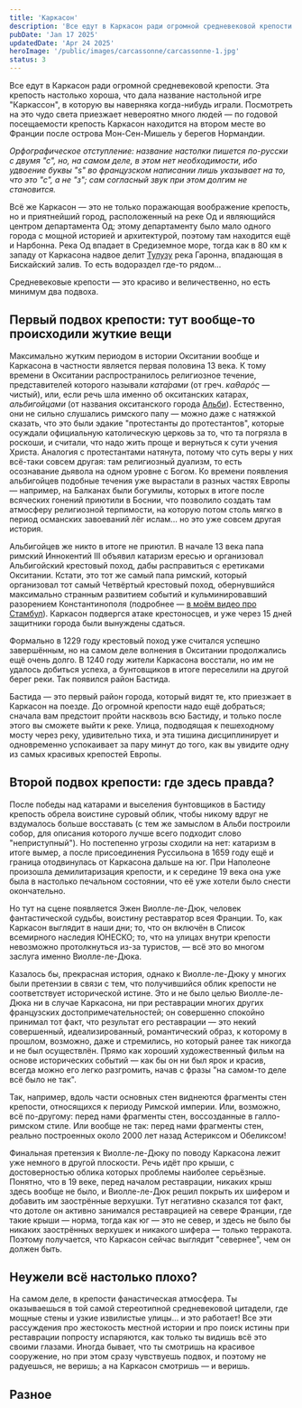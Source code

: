 ```yaml
---
title: 'Каркасон'
description: 'Все едут в Каркасон ради огромной средневековой крепости. Эта крепость настолько хороша, что дала название настольной игре "Каркассон", в которую вы наверняка когда-нибудь играли.'
pubDate: 'Jan 17 2025'
updatedDate: 'Apr 24 2025'
heroImage: '/public/images/carcassonne/carcassonne-1.jpg'
status: 3
---
```


Все едут в Каркасон ради огромной средневековой крепости. Эта крепость настолько хороша, что дала название настольной игре "Каркассон", 
в которую вы наверняка когда-нибудь играли. Посмотреть на это чудо света приезжает невероятно много людей — по годовой посещаемости 
крепость Каркасон находится на втором месте во Франции после острова Мон-Сен-Мишель у берегов Нормандии.

*Орфографическое отступление: название настолки пишется по-русски с двумя "с", но, на самом деле, в этом нет необходимости, ибо 
удвоение буквы "s" во французском написании лишь указывает на то, что это "с", а не "з"; сам согласный звук при этом долгим не 
становится.*

Всё же Каркасон — это не только поражающая воображение крепость, но и приятнейший город, расположенный на реке Од и являющийся 
центром департамента Од; этому департаменту было мало одного города с мощной историей и архитектурой, поэтому там находится ещё и 
Нарбонна. Река Од впадает в Средиземное море, тогда как в 80 км к западу от Каркасона надвое делит [Тулузу](/blog/toulouse) река 
Гаронна, впадающая в Бискайский залив. То есть водораздел где-то рядом...

<BasicImage framed src="/images/carcassonne/structure-1a.png" showalt 
    alt="На физической карте видны ворота, охраняемые Каркасоном: к северу от него начинает нарастать Центральный массив, а с южной 
    стороны подбираются Пиренеи" 
/>

<BasicImage framed src="/images/carcassonne/structure-2a.png" showalt 
    alt="А вот и сам город и две его основные исторические части: Бастида и Сите" 
/>

<BasicImage framed src="/images/carcassonne/structure-3.jpg" showalt 
    alt="Внутри Бастиды. Тут понятная сетка улиц и нет перепадов высот" 
/>

<BasicImage framed src="/images/carcassonne/structure-4a.jpg" showalt 
    alt="Внутри Сите (то есть крепости Каркасон). Тут такой лабиринт узких улиц, что запросто можно заблудиться" 
/>

Средневековые крепости — это красиво и величественно, но есть минимум два подвоха.

## Первый подвох крепости: тут вообще-то происходили жуткие вещи

Максимально жутким периодом в истории Окситании вообще и Каркасона в частности является первая половина 13 века. К тому времени в 
Окситании распространилось религиозное течение, представителей которого называли *ката́рами* (от греч. *καθαρός* — чистый), или, если 
речь шла именно об окситанских катарах, *альбигойцами* (от названия окситанского города [Альби](/blog/albi)). Естественно, они не 
сильно слушались римского папу — можно даже с натяжкой сказать, что это были эдакие "протестанты до протестантов", которые осуждали 
официальную католическую церковь за то, что та погрязла в роскоши, и считали, что надо жить проще и вернуться к сути учения Христа. 
Аналогия с протестантами натянута, потому что суть веры у них всё-таки совсем другая: там религиозный дуализм, то есть осознавание 
дьявола на одном уровне с Богом. Ко времени появления альбигойцев подобные течения уже вырастали в разных частях Европы — например, на 
Балканах были богумилы, которых в итоге после всяческих гонений приютили в Боснии, что позволило создать там атмосферу религиозной 
терпимости, на которую потом столь мягко в период османских завоеваний лёг ислам... но это уже совсем другая история.

<BasicImage framed src="/images/carcassonne/anyway.jpg" showalt 
    alt="Мы всё ещё в Каркасоне" 
/>

Альбигойцев же никто в итоге не приютил. В начале 13 века папа римский Иннокентий III объявил катаризм ересью и организовал 
Альбигойский крестовый поход, дабы расправиться с еретиками Окситании. Кстати, это тот же самый папа римский, который организовал 
тот самый Четвёртый крестовый поход, обернувшийся максимально странным развитием событий и кульминировавший разорением 
Константинополя (подробнее — [в моём видео про Стамбул](https://www.youtube.com/watch?v=Z50gXqJnREA)). Каркасон подвергся 
атаке крестоносцев, и уже через 15 дней защитники 
города были вынуждены сдаться.

<BasicImage framed src="/images/carcassonne/exile.jpg" showalt 
    alt="Изгнание жителей Каркасона" 
/>

Формально в 1229 году крестовый поход уже считался успешно завершённым, но на самом деле волнения в Окситании продолжались ещё 
очень долго. В 1240 году жители Каркасона восстали, но им не удалось добиться успеха, а бунтовщиков в итоге переселили на другой 
берег реки. Так появился район Бастида.

<BasicImage framed src="/images/carcassonne/bastide-1a.jpg" showalt 
    alt="Бастида, полицейский участок" 
/>

<BasicImage framed src="/images/carcassonne/bastide-2a.jpg" showalt 
    alt="Бастида, главная площадь" 
/>

Бастида — это первый район города, который видят те, кто приезжает в Каркасон на поезде. До огромной крепости надо ещё добраться; 
сначала вам предстоит пройти насквозь всю Бастиду, и только после этого вы сможете выйти к реке. Улица, подводящая к пешеходному 
мосту через реку, удивительно тиха, и эта тишина дисциплинирует и одновременно успокаивает за пару минут до того, как вы увидите 
одну из самых красивых крепостей Европы.

<BasicImage framed src="/images/carcassonne/view-1.jpg" showalt 
    alt="Мы уже близко..." 
/>

<BasicImage framed src="/images/carcassonne/view-2a.jpg" showalt 
    alt="—" 
/>

## Второй подвох крепости: где здесь правда?

После победы над катарами и выселения бунтовщиков в Бастиду крепость обрела воистине суровый облик, чтобы никому вдруг не вздумалось 
больше восставать (с тем же замыслом в Альби построили собор, для описания которого лучше всего подходит слово "неприступный"). Но 
постепенно угрозы сходили на нет: катаризм в итоге вымер, а после присоединения Руссильона в 1659 году ещё и граница отодвинулась 
от Каркасона дальше на юг. При Наполеоне произошла демилитаризация крепости, и к середине 19 века она уже была в настолько печальном 
состоянии, что её уже хотели было снести окончательно.

<BasicImage framed src="/images/carcassonne/past.jpg" showalt 
    alt="Крепость Каркасон в 19 веке" 
/>

Но тут на сцене появляется Эжен Виолле-ле-Дюк, человек фантастической судьбы, воистину реставратор всея Франции. То, как Каркасон 
выглядит в наши дни; то, что он включён в Список всемирного наследия ЮНЕСКО; то, что на улицах внутри крепости невозможно 
протолкнуться из-за туристов, — всё это во многом заслуга именно Виолле-ле-Дюка.

<BasicImage framed src="/images/carcassonne/citadel-1.jpg" showalt 
    alt="Первая улица, на которую попадаешь после входа в крепость" 
/>

<BasicImage framed src="/images/carcassonne/citadel-2.jpg" showalt 
    alt="Стены крепости" 
/>

<BasicImage framed src="/images/carcassonne/citadel-3.jpg" showalt 
    alt="Вид на город с крепостных стен" 
/>

Казалось бы, прекрасная история, однако к Виолле-ле-Дюку у многих были претензии в связи с тем, что получившийся облик крепости 
не соответствует исторической истине. Это и не было целью Виолле-ле-Дюка ни в случае Каркасона, ни при реставрации многих других 
французских достопримечательностей; он совершенно спокойно принимал тот факт, что результат его реставрации — это некий 
совершенный, идеализированный, романтический образ, к которому в прошлом, возможно, даже и стремились, но который ранее так 
никогда и не был осуществлён. Прямо как хороший художественный фильм на основе исторических событий — как бы он ни был ярок и красив, 
всегда можно его легко разгромить, начав с фразы "на самом-то деле всё было не так".

<BasicImage framed src="/images/carcassonne/citadel-4.jpg" showalt 
    alt="Фрагменты ранних крепостных стен начала нашей эры. Или конца 19 века" 
/>

Так, например, вдоль части основных стен виднеются фрагменты стен крепости, относящихся к периоду Римской империи. Или, возможно, 
всё по-другому: перед нами фрагменты стен, воссозданные в галло-римском стиле. Или вообще не так: перед нами фрагменты стен, реально 
построенных около 2000 лет назад Астериксом и Обеликсом!

<BasicImage framed src="/images/carcassonne/citadel-5.jpg" showalt 
    alt="Но если не думать про всё это, то вокруг, конечно, красиво" 
/>

Финальная претензия к Виолле-ле-Дюку по поводу Каркасона лежит уже немного в другой плоскости. Речь идёт про крыши, с достоверностью 
облика которых проблемы наиболее серьёзные. Понятно, что в 19 веке, перед началом реставрации, никаких крыш здесь вообще не было, 
и Виолле-ле-Дюк решил покрыть их шифером и добавить им заострённые верхушки. Тут негативно сказался тот факт, что дотоле он 
активно занимался реставрацией на севере Франции, где такие крыши — норма, тогда как юг — это не север, и здесь не было бы никаких 
заострённых верхушек и никакого шифера — только терракота. Поэтому получается, что Каркасон сейчас выглядит "севернее", чем он 
должен быть.

<BasicImage framed src="/images/carcassonne/citadel-6.jpg" showalt 
    alt="Хороши крыши, да не те" 
/>

## Неужели всё настолько плохо?

На самом деле, в крепости фанастическая атмосфера. Ты оказываешься в той самой стереотипной средневековой цитадели, где мощные стены 
и узкие извилистые улицы... и это работает! Все эти рассуждения про жестокость местной истории и про поиск истины при реставрации 
попросту испаряются, как только ты видишь всё это своими глазами. Иногда бывает, что ты смотришь на красивое сооружение, но при 
этом сразу чувствуешь подвох, и поэтому не радуешься, не веришь; а на Каркасон смотришь — и веришь.

<BasicImage framed src="/images/carcassonne/citadel-7a.jpg" showalt 
    alt="Узкие улицы Каркасона" 
/>

## Разное

<BasicImage framed src="/images/carcassonne/other-1a.jpg" showalt 
    alt="Во Франции нечасто встретишь такое оформление входа в подъезд! А это как раз на выходе из Бастиды к реке в сторону крепости" 
/>

<BasicImage framed src="/images/carcassonne/other-2a.jpg" showalt 
    alt="В одном каркасонском книжном магазине к обложкам некоторых книг были прикреплены небольшие рецензии читателей, 
    написанные от руки" 
/>